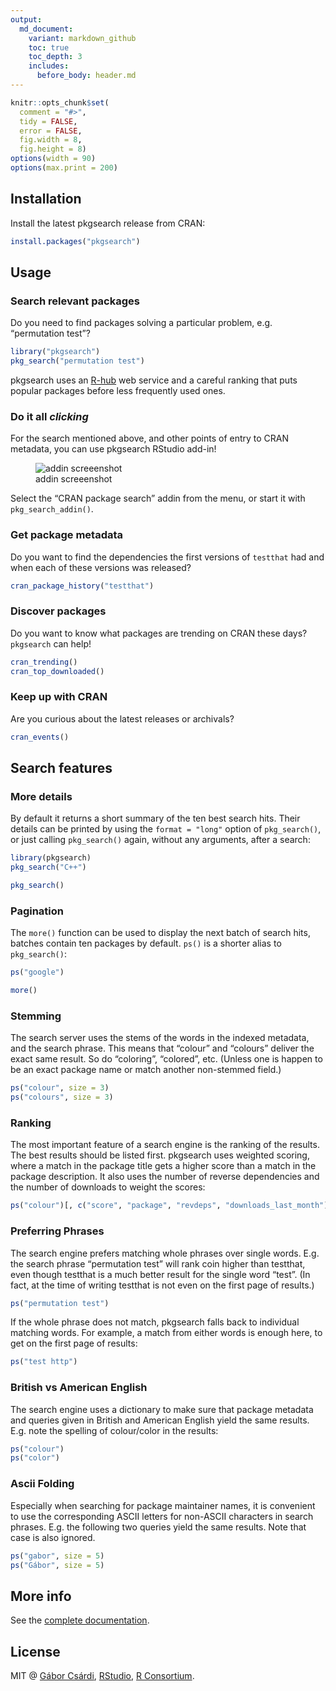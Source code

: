 ```yaml
---
output:
  md_document:
    variant: markdown_github
    toc: true
    toc_depth: 3
    includes:
      before_body: header.md
---
```


<!-- README.md is generated from README.Rmd. Please edit that file -->

```r
knitr::opts_chunk$set(
  comment = "#>",
  tidy = FALSE,
  error = FALSE,
  fig.width = 8,
  fig.height = 8)
options(width = 90)
options(max.print = 200)
```

## Installation

Install the latest pkgsearch release from CRAN:

```r
install.packages("pkgsearch")
```

## Usage

### Search relevant packages

Do you need to find packages solving a particular problem, e.g.
"permutation test"?

```r
library("pkgsearch")
pkg_search("permutation test")
```

pkgsearch uses an [R-hub](https://docs.r-hub.io) web service and a careful
ranking that puts popular packages before less frequently used ones.

### Do it all *clicking*

For the search mentioned above, and other points of entry to CRAN metadata,
you can use pkgsearch RStudio add-in!

![addin screeenshot](https://cdn.jsdelivr.net/gh/r-hub/pkgsearch@readme/pkgsearch.png)

Select the "CRAN package search" addin from the menu, or start it with
`pkg_search_addin()`.

### Get package metadata

Do you want to find the dependencies the first versions of `testthat` had
and when each of these versions was released?

```r
cran_package_history("testthat")
```

### Discover packages

Do you want to know what packages are trending on CRAN these days?
`pkgsearch` can help!

```r
cran_trending()
cran_top_downloaded()
```

### Keep up with CRAN

Are you curious about the latest releases or archivals?

```r
cran_events()
```

## Search features

### More details

By default it returns a short summary of the ten best search hits. Their
details can be printed by using the `format = "long"` option of `pkg_search()`,
or just calling `pkg_search()` again, without any arguments, after a search:

```r
library(pkgsearch)
pkg_search("C++")
```

```r
pkg_search()
```

### Pagination

The `more()` function can be used to display the next batch of search hits,
batches contain ten packages by default. `ps()` is a shorter alias to
`pkg_search()`:

```r
ps("google")
```

```r
more()
```

### Stemming

The search server uses the stems of the words in the indexed metadata, and
the search phrase. This means that "colour" and "colours" deliver the
exact same result. So do "coloring", "colored", etc. (Unless one is happen
to be an exact package name or match another non-stemmed field.)

```r
ps("colour", size = 3)
ps("colours", size = 3)
```

### Ranking

The most important feature of a search engine is the ranking of the results.
The best results should be listed first. pkgsearch uses weighted scoring,
where a match in the package title gets a higher score than a match in the
package description. It also uses the number of reverse dependencies and
the number of downloads to weight the scores:

```r
ps("colour")[, c("score", "package", "revdeps", "downloads_last_month")]
```

### Preferring Phrases

The search engine prefers matching whole phrases over single words.
E.g. the search phrase "permutation test" will rank coin higher than
testthat, even though testthat is a much better result for the single word
"test". (In fact, at the time of writing testthat is not even on the first
page of results.)

```r
ps("permutation test")
```

If the whole phrase does not match, pkgsearch falls back to individual
matching words. For example, a match from either words is enough here,
to get on the first page of results:

```r
ps("test http")
```

### British vs American English

The search engine uses a dictionary to make sure that package metadata
and queries given in British and American English yield the same results.
E.g. note the spelling of colour/color in the results:

```r
ps("colour")
ps("color")
```

### Ascii Folding

Especially when searching for package maintainer names, it is convenient
to use the corresponding ASCII letters for non-ASCII characters in search
phrases. E.g. the following two queries yield the same results. Note that
case is also ignored.

```r
ps("gabor", size = 5)
ps("Gábor", size = 5)
```

## More info

See the [complete documentation](https://r-hub.github.io/pkgsearch/).

## License

MIT @ [Gábor Csárdi](https://github.com/gaborcsardi),
[RStudio](https://github.com/rstudio),
[R Consortium](https://www.r-consortium.org/).
